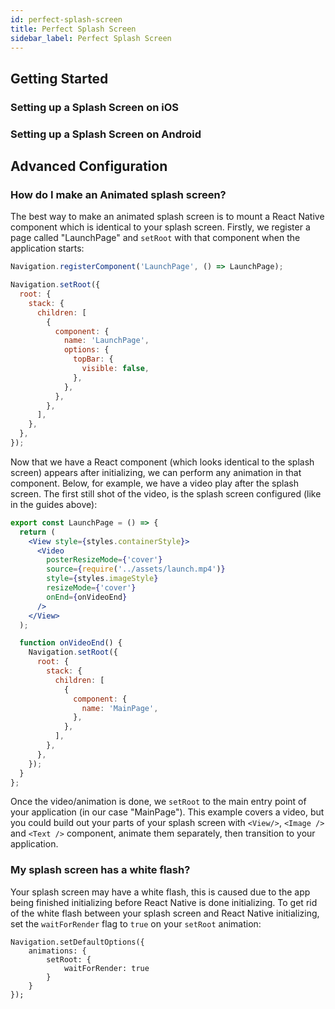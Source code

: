 ```yaml
---
id: perfect-splash-screen
title: Perfect Splash Screen
sidebar_label: Perfect Splash Screen
---
```


## Getting Started

### Setting up a Splash Screen on iOS

### Setting up a Splash Screen on Android

## Advanced Configuration

### How do I make an Animated splash screen?

The best way to make an animated splash screen is to mount a React Native component which is identical to your splash screen. Firstly, we register a page called "LaunchPage" and `setRoot` with that component when the application starts:

```js
Navigation.registerComponent('LaunchPage', () => LaunchPage);

Navigation.setRoot({
  root: {
    stack: {
      children: [
        {
          component: {
            name: 'LaunchPage',
            options: {
              topBar: {
                visible: false,
              },
            },
          },
        },
      ],
    },
  },
});
```

Now that we have a React component (which looks identical to the splash screen) appears after initializing, we can
perform any animation in that component. Below, for example, we have a video play after the splash screen. The first
still shot of the video, is the splash screen configured (like in the guides above):

```jsx
export const LaunchPage = () => {
  return (
    <View style={styles.containerStyle}>
      <Video
        posterResizeMode={'cover'}
        source={require('../assets/launch.mp4')}
        style={styles.imageStyle}
        resizeMode={'cover'}
        onEnd={onVideoEnd}
      />
    </View>
  );

  function onVideoEnd() {
    Navigation.setRoot({
      root: {
        stack: {
          children: [
            {
              component: {
                name: 'MainPage',
              },
            },
          ],
        },
      },
    });
  }
};
```

Once the video/animation is done, we `setRoot` to the main entry point of your application (in our case "MainPage"). This example covers
a video, but you could build out your parts of your splash screen with `<View/>`, `<Image />` and `<Text />` component, animate them separately,
then transition to your application.

### My splash screen has a white flash?

Your splash screen may have a white flash, this is caused due to the app being finished initializing before React Native is done initializing.
To get rid of the white flash between your splash screen and React Native initializing, set the `waitForRender` flag to `true` on your `setRoot` animation:

```
Navigation.setDefaultOptions({
    animations: {
        setRoot: {
            waitForRender: true
        }
    }
});
```
